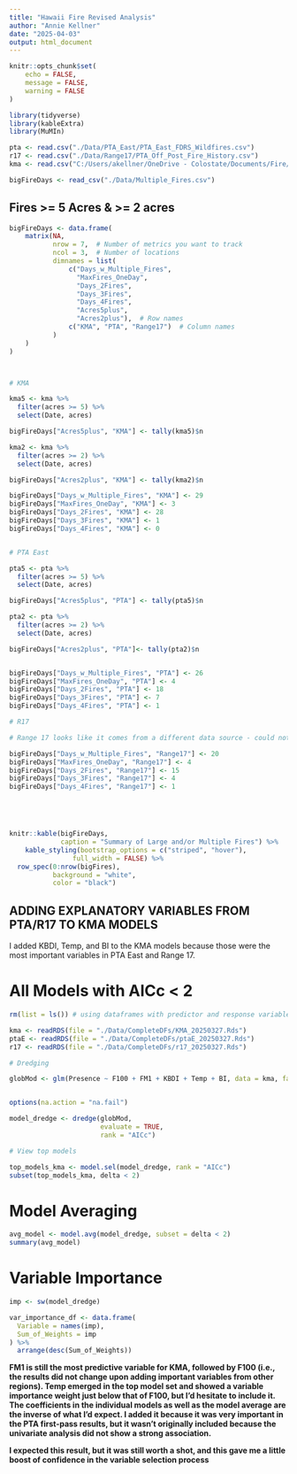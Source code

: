 ```yaml
---
title: "Hawaii Fire Revised Analysis"
author: "Annie Kellner"
date: "2025-04-03"
output: html_document
---
```


```r
knitr::opts_chunk$set(
	echo = FALSE,
	message = FALSE,
	warning = FALSE
)
```

```r

library(tidyverse)
library(kableExtra)
library(MuMIn)

```

```r

pta <- read.csv("./Data/PTA_East/PTA_East_FDRS_Wildfires.csv")
r17 <- read.csv("./Data/Range17/PTA_Off_Post_Fire_History.csv")
kma <- read.csv("C:/Users/akellner/OneDrive - Colostate/Documents/Fire/Data/KMA_Wx_Fire_Data/KMA_FDRS_Wildfires.csv")

bigFireDays <- read_csv("./Data/Multiple_Fires.csv")

```

## Fires >= 5 Acres & >= 2 acres

```r

bigFireDays <- data.frame(
    matrix(NA, 
           nrow = 7,  # Number of metrics you want to track
           ncol = 3,  # Number of locations
           dimnames = list(
               c("Days_w_Multiple_Fires",
                 "MaxFires_OneDay",
                 "Days_2Fires",
                 "Days_3Fires",
                 "Days_4Fires",
                 "Acres5plus",
                 "Acres2plus"),  # Row names
               c("KMA", "PTA", "Range17")  # Column names
           )
    )
)



# KMA

kma5 <- kma %>%
  filter(acres >= 5) %>%
  select(Date, acres) 

bigFireDays["Acres5plus", "KMA"] <- tally(kma5)$n

kma2 <- kma %>%
  filter(acres >= 2) %>%
  select(Date, acres) 

bigFireDays["Acres2plus", "KMA"] <- tally(kma2)$n

bigFireDays["Days_w_Multiple_Fires", "KMA"] <- 29
bigFireDays["MaxFires_OneDay", "KMA"] <- 3
bigFireDays["Days_2Fires", "KMA"] <- 28
bigFireDays["Days_3Fires", "KMA"] <- 1
bigFireDays["Days_4Fires", "KMA"] <- 0


# PTA East

pta5 <- pta %>%
  filter(acres >= 5) %>%
  select(Date, acres) 

bigFireDays["Acres5plus", "PTA"] <- tally(pta5)$n

pta2 <- pta %>%
  filter(acres >= 2) %>%
  select(Date, acres) 

bigFireDays["Acres2plus", "PTA"]<- tally(pta2)$n


bigFireDays["Days_w_Multiple_Fires", "PTA"] <- 26
bigFireDays["MaxFires_OneDay", "PTA"] <- 4
bigFireDays["Days_2Fires", "PTA"] <- 18
bigFireDays["Days_3Fires", "PTA"] <- 7
bigFireDays["Days_4Fires", "PTA"] <- 1

# R17

# Range 17 looks like it comes from a different data source - could not calculate acreage

bigFireDays["Days_w_Multiple_Fires", "Range17"] <- 20
bigFireDays["MaxFires_OneDay", "Range17"] <- 4
bigFireDays["Days_2Fires", "Range17"] <- 15
bigFireDays["Days_3Fires", "Range17"] <- 4
bigFireDays["Days_4Fires", "Range17"] <- 1





knitr::kable(bigFireDays,
             caption = "Summary of Large and/or Multiple Fires") %>%
    kable_styling(bootstrap_options = c("striped", "hover"),
                full_width = FALSE) %>%
  row_spec(0:nrow(bigFires),
           background = "white",
           color = "black")

```

## ADDING EXPLANATORY VARIABLES FROM PTA/R17 TO KMA MODELS

I added KBDI, Temp, and BI to the KMA models because those were the most important variables in PTA East and Range 17. 

# All Models with AICc < 2

```r

rm(list = ls()) # using dataframes with predictor and response variables

kma <- readRDS(file = "./Data/CompleteDFs/KMA_20250327.Rds")
ptaE <- readRDS(file = "./Data/CompleteDFs/ptaE_20250327.Rds")
r17 <- readRDS(file = "./Data/CompleteDFs/r17_20250327.Rds")

# Dredging

globMod <- glm(Presence ~ F100 + FM1 + KBDI + Temp + BI, data = kma, family = binomial)


options(na.action = "na.fail")

model_dredge <- dredge(globMod, 
                       evaluate = TRUE,
                       rank = "AICc")

# View top models

top_models_kma <- model.sel(model_dredge, rank = "AICc")
subset(top_models_kma, delta < 2)

```

# Model Averaging

```r

avg_model <- model.avg(model_dredge, subset = delta < 2)
summary(avg_model)


```

# Variable Importance

```r

imp <- sw(model_dredge)

var_importance_df <- data.frame(
  Variable = names(imp),
  Sum_of_Weights = imp
) %>%
  arrange(desc(Sum_of_Weights)) 

```

**FM1 is still the most predictive variable for KMA, followed by F100 (i.e., the results did not change upon adding important variables from other regions). Temp emerged in the top model set and showed a variable importance weight just below that of F100, but I'd hesitate to include it. The coefficients in the individual models as well as the model average are the inverse of what I'd expect. I added it because it was very important in the PTA first-pass results, but it wasn't originally included because the univariate analysis did not show a strong association.**

**I expected this result, but it was still worth a shot, and this gave me a little boost of confidence in the variable selection process**














